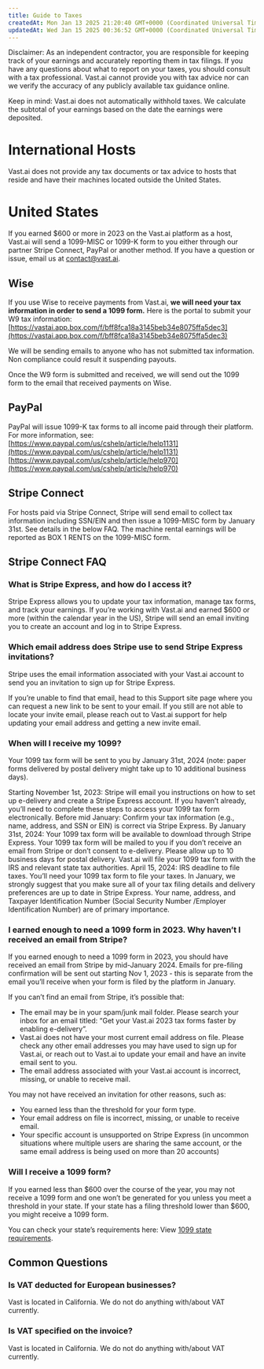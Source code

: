 ```yaml
---
title: Guide to Taxes
createdAt: Mon Jan 13 2025 21:20:40 GMT+0000 (Coordinated Universal Time)
updatedAt: Wed Jan 15 2025 00:36:52 GMT+0000 (Coordinated Universal Time)
---
```


Disclaimer: As an independent contractor, you are responsible for keeping track of your earnings and accurately reporting them in tax filings. If you have any questions about what to report on your taxes, you should consult with a tax professional. Vast.ai  cannot provide you with tax advice nor can we verify the accuracy of any publicly available tax guidance online.

Keep in mind: Vast.ai does not automatically withhold taxes. We calculate the subtotal of your earnings based on the date the earnings were deposited.

# International Hosts

Vast.ai does not provide any tax documents or tax advice to hosts that reside and have their machines located outside the United States.

# United States

If you earned $600 or more in 2023 on the Vast.ai platform as a host, Vast.ai will send a 1099-MISC or 1099-K form to you either through our partner Stripe Connect, PayPal or another method. If you have a question or issue, email us at [contact@vast.ai](mailto\:contact@vast.ai).

## Wise

If you use Wise to receive payments from Vast.ai, **we will need your tax information in order to send a 1099 form.** Here is the portal to submit your W9 tax information: [https://vastai.app.box.com/f/bff8fca18a3145beb34e8075ffa5dec3](https://vastai.app.box.com/f/bff8fca18a3145beb34e8075ffa5dec3)

We will be sending emails to anyone who has not submitted tax information. Non compliance could result it suspending payouts.

Once the W9 form is submitted and received, we will send out the 1099 form to the email that received payments on Wise.

## PayPal

PayPal will issue 1099-K tax forms to all income paid through their platform. For more information, see: [https://www.paypal.com/us/cshelp/article/help1131](https://www.paypal.com/us/cshelp/article/help1131)
[https://www.paypal.com/us/cshelp/article/help970](https://www.paypal.com/us/cshelp/article/help970)

## Stripe Connect

For hosts paid via Stripe Connect, Stripe will send email to collect tax information including SSN/EIN and then issue a 1099-MISC form by January 31st. See details in the below FAQ. The machine rental earnings will be reported as BOX 1 RENTS on the 1099-MISC form.

## Stripe Connect FAQ

### What is Stripe Express, and how do I access it?

Stripe Express allows you to update your tax information, manage tax forms, and track your earnings. If you’re working with Vast.ai and earned $600 or more (within the calendar year in the US), Stripe will send an email inviting you to create an account and log in to Stripe Express.

### Which email address does Stripe use to send Stripe Express invitations?

Stripe uses the email information associated with your Vast.ai account to send you an invitation to sign up for Stripe Express.

If you’re unable to find that email, head to this Support site page where you can request a new link to be sent to your email. If you still are not able to locate your invite email, please reach out to Vast.ai support for help updating your email address and getting a new invite email.

### When will I receive my 1099?

Your 1099 tax form will be sent to you by January 31st, 2024 (note: paper forms delivered by postal delivery might take up to 10 additional business days).

Starting November 1st, 2023: Stripe will email you instructions on how to set up e-delivery and create a Stripe Express account. If you haven’t already, you’ll need to complete these steps to access your 1099 tax form electronically.
Before mid January: Confirm your tax information (e.g., name, address, and SSN or EIN) is correct via Stripe Express.
By January 31st, 2024:
Your 1099 tax form will be available to download through Stripe Express.
Your 1099 tax form will be mailed to you if you don’t receive an email from Stripe or don’t consent to e-delivery. Please allow up to 10 business days for postal delivery.
Vast.ai will file your 1099 tax form with the IRS and relevant state tax authorities.
April 15, 2024: IRS deadline to file taxes. You’ll need your 1099 tax form to file your taxes.
In January, we strongly suggest that you make sure all of your tax filing details and delivery preferences are up to date in Stripe Express. Your name, address, and Taxpayer Identification Number (Social Security Number /Employer Identification Number) are of primary importance.

### I earned enough to need a 1099 form in 2023. Why haven’t I received an email from Stripe?

If you earned enough to need a 1099 form in 2023, you should have received an email from Stripe by mid-January 2024. Emails for pre-filing confirmation will be sent out starting Nov 1, 2023 - this is separate from the email you’ll receive when your form is filed by the platform in January.

If you can’t find an email from Stripe, it’s possible that:

- The email may be in your spam/junk mail folder. Please search your inbox for an email titled: “Get your Vast.ai 2023 tax forms faster by enabling e-delivery”.
- Vast.ai does not have your most current email address on file. Please check any other email addresses you may have used to sign up for Vast.ai, or reach out to Vast.ai to update your email and have an invite email sent to you.
- The email address associated with your Vast.ai account is incorrect, missing, or unable to receive mail.

You may not have received an invitation for other reasons, such as:

- You earned less than the threshold for your form type.
- Your email address on file is incorrect, missing, or unable to receive email.
- Your specific account is unsupported on Stripe Express (in uncommon situations where multiple users are sharing the same account, or the same email address is being used on more than 20 accounts)

### Will I receive a 1099 form?

If you earned less than $600 over the course of the year, you may not receive a 1099 form and one won’t be generated for you unless you meet a threshold in your state. If your state has a filing threshold lower than $600, you might receive a 1099 form.

You can check your state’s requirements here: View [1099 state requirements](https://stripe.com/docs/connect/tax-forms-state-requirements#check-1099-form-requirements-by-state).

## Common Questions

### Is VAT deducted for European businesses?

Vast is located in California. We do not do anything with/about VAT currently.

### Is VAT specified on the invoice?

Vast is located in California. We do not do anything with/about VAT currently.
